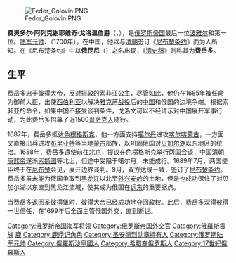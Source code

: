 {{expand|time=2007-10-03T05:06:58Z}}
{{Refimprove|time=2007-10-03T05:06:58Z}}

[[File:Fedor_Golovin.PNG|thumb]]

'''费奥多尔·阿列克谢耶维奇·戈洛温伯爵'''（{{lang-ru|Фёдор Алексе́евич Голови́н}}，{{bd|1650年||1706年|8月10日|catIdx=G戈}}），是[[俄罗斯帝国|俄罗斯帝国]]最后一位[[波雅尔|波雅尔]]和第一位{{link-en|宰相 (俄罗斯)|Chancellor (Russia)|宰相}}。[[陆军元帅|陆军元帅]]、{{link-en|海军上将|General Admiral}}（1700年）。在中国，他以与[[清朝|清朝]]签订《[[尼布楚条约|尼布楚条约]]》而为人所知。在《尼布楚条约》中以'''俄昆尼'''（{{lang-mnc|ᠣ ᠺᠣᠯ ᠨᡳ|v=o k῾ol ni}}）之名出现，《[[清史稿|清史稿]]》则称其为'''费岳多'''。

==生平==

费岳多忠于[[彼得大帝|彼得大帝]]，反对摄政的[[索菲婭·阿列克謝耶芙娜·羅曼諾娃|索非亚公主]]，尽管如此，他仍在1685年被任命为御前大臣，出使[[西伯利亚|西伯利亚]]以解决[[雅克萨战役|雅克萨战役]]后的[[中国|中国]]和俄国的边境争端。根据索非亚的命令，如果中国不接受谈判条件，戈洛文可以不经请示对中国展开军事行动，为此费岳多招募了近1500[[哥萨克人|哥萨克人]]随行。

1687年，费岳多抵达[[色楞格斯克|色楞格斯克]]，他一方面支持[[噶尔丹|噶尔丹]]进攻[[喀尔喀蒙古|喀尔喀蒙古]]，一方面又直接出兵进攻[[布里亚特|布里亚特]]等当地[[蒙古|蒙古]]部族，以巩固俄国对[[贝加尔湖|贝加尔湖]]以东地区的统治。1688年，费岳多遣使前往[[北京|北京]]，提议在色楞格斯克举行两国会谈，中国[[清朝|清朝]][[康熙帝|康熙帝]]遂派[[索额图|索额图]]等北上，但途中受阻于噶尔丹，未能成行。1689年7月，两国使臣终于在[[尼布楚|尼布楚]]会见，展开边界谈判。9月，双方达成一致，签订了[[尼布楚条约|尼布楚条约]]。费岳多虽未能为俄国争取到[[黑龙江|黑龙江]]以北至[[外兴安岭|外兴安岭]]的土地，但是也成功保住了对贝加尔湖以东直到黑龙江流域，使其成为俄国在[[远东|远东]]的重要据点。

当费岳多返回[[圣彼得堡|圣彼得堡]]时，彼得大帝已经成功地夺回政权。此后，费岳多深得彼得一世信任，在1699年后全面主管俄国外交，直到逝世。

{{俄羅斯沙皇國及俄羅斯帝國陸軍元帥}}
{{俄羅斯沙皇國及俄羅斯帝國海軍元帥}}
{{Authority control}}
{{DEFAULTSORT: Golovin, Fyodor}}
[[Category:俄罗斯帝国海军将领|Category:俄罗斯帝国海军将领]]
[[Category:俄罗斯帝国外交官|Category:俄罗斯帝国外交官]]
[[Category:俄羅斯貴族|Category:俄羅斯貴族]] 
[[Category:金庸笔下真实人物|鹿]]
[[Category:鹿鼎记角色|Category:鹿鼎记角色]]
[[Category:圣安德烈勋章持有人|Category:圣安德烈勋章持有人]]
[[Category:俄罗斯陆军元帅|Category:俄罗斯陆军元帅]]
[[Category:俄羅斯沙皇國人|Category:俄羅斯沙皇國人]]
[[Category:希腊裔俄罗斯人|Category:希腊裔俄罗斯人]]
[[Category:17世紀俄羅斯人|Category:17世紀俄羅斯人]]